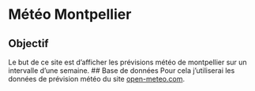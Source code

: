 # Météo Montpellier
## Objectif
Le but de ce site est d'afficher les prévisions météo de montpellier sur un intervalle d'une semaine.
## Base de données
Pour cela j'utiliserai les données de prévision météo du site [open-meteo.com](open-meteo.com).
